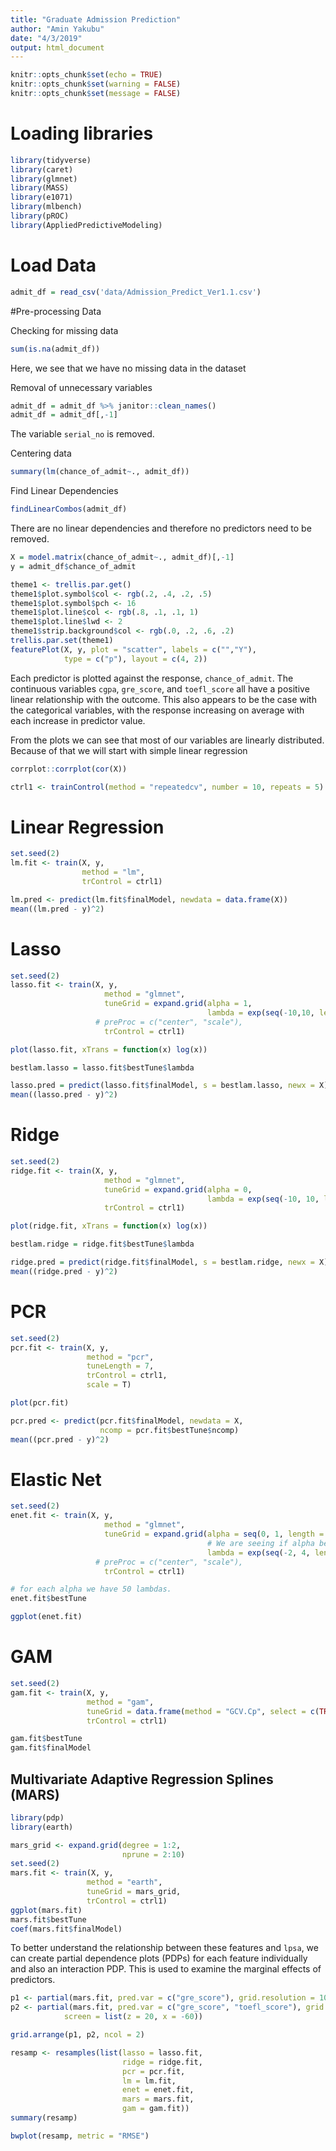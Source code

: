 ```yaml
---
title: "Graduate Admission Prediction"
author: "Amin Yakubu"
date: "4/3/2019"
output: html_document
---
```


```r
knitr::opts_chunk$set(echo = TRUE)
knitr::opts_chunk$set(warning = FALSE)
knitr::opts_chunk$set(message = FALSE)
```

# Loading libraries
```r
library(tidyverse)
library(caret)
library(glmnet)
library(MASS)
library(e1071)
library(mlbench)
library(pROC)
library(AppliedPredictiveModeling)
```

# Load Data

```r
admit_df = read_csv('data/Admission_Predict_Ver1.1.csv')
```

#Pre-processing Data

Checking for missing data 
```r
sum(is.na(admit_df))
```

Here, we see that we have no missing data in the dataset

Removal of unnecessary variables
```r
admit_df = admit_df %>% janitor::clean_names() 
admit_df = admit_df[,-1]
```

The variable `serial_no` is removed.

Centering data
```r
summary(lm(chance_of_admit~., admit_df))
```

Find Linear Dependencies
```r
findLinearCombos(admit_df)
```

There are no linear dependencies and therefore no predictors need to be removed.

```r
X = model.matrix(chance_of_admit~., admit_df)[,-1]
y = admit_df$chance_of_admit
```

```r
theme1 <- trellis.par.get()
theme1$plot.symbol$col <- rgb(.2, .4, .2, .5)
theme1$plot.symbol$pch <- 16
theme1$plot.line$col <- rgb(.8, .1, .1, 1)
theme1$plot.line$lwd <- 2
theme1$strip.background$col <- rgb(.0, .2, .6, .2)
trellis.par.set(theme1)
featurePlot(X, y, plot = "scatter", labels = c("","Y"),
            type = c("p"), layout = c(4, 2))
```

Each predictor is plotted against the response, `chance_of_admit`. The continuous variables `cgpa`, `gre_score`, and `toefl_score` all have a positive linear relationship with the outcome. This also appears to be the case with the categorical variables, with the response increasing on average with each increase in predictor value.

From the plots we can see that most of our variables are linearly distributed. Because of that we will start with simple linear regression

```r
corrplot::corrplot(cor(X))
```


```r
ctrl1 <- trainControl(method = "repeatedcv", number = 10, repeats = 5)
```


# Linear Regression

```r
set.seed(2)
lm.fit <- train(X, y,
                method = "lm",
                trControl = ctrl1)

lm.pred <- predict(lm.fit$finalModel, newdata = data.frame(X))
mean((lm.pred - y)^2)
```

# Lasso

```r
set.seed(2)
lasso.fit <- train(X, y,
                     method = "glmnet",
                     tuneGrid = expand.grid(alpha = 1, 
                                            lambda = exp(seq(-10,10, length = 200))),
                   # preProc = c("center", "scale"),
                     trControl = ctrl1)

plot(lasso.fit, xTrans = function(x) log(x))

bestlam.lasso = lasso.fit$bestTune$lambda

lasso.pred = predict(lasso.fit$finalModel, s = bestlam.lasso, newx = X)
mean((lasso.pred - y)^2)
```

# Ridge

```r
set.seed(2)
ridge.fit <- train(X, y,
                     method = "glmnet",
                     tuneGrid = expand.grid(alpha = 0, 
                                            lambda = exp(seq(-10, 10, length = 200))),
                     trControl = ctrl1)

plot(ridge.fit, xTrans = function(x) log(x))

bestlam.ridge = ridge.fit$bestTune$lambda

ridge.pred = predict(ridge.fit$finalModel, s = bestlam.ridge, newx = X)
mean((ridge.pred - y)^2)
```

# PCR

```r
set.seed(2)
pcr.fit <- train(X, y,
                 method = "pcr",
                 tuneLength = 7,
                 trControl = ctrl1,
                 scale = T)

plot(pcr.fit)

pcr.pred <- predict(pcr.fit$finalModel, newdata = X, 
                    ncomp = pcr.fit$bestTune$ncomp)
mean((pcr.pred - y)^2)
```

# Elastic Net

```r
set.seed(2)
enet.fit <- train(X, y,
                     method = "glmnet",
                     tuneGrid = expand.grid(alpha = seq(0, 1, length = 5), 
                                            # We are seeing if alpha between 0 and 1 is better
                                            lambda = exp(seq(-2, 4, length = 50))),
                   # preProc = c("center", "scale"),
                     trControl = ctrl1)

# for each alpha we have 50 lambdas. 
enet.fit$bestTune

ggplot(enet.fit)
```

# GAM

```r
set.seed(2)
gam.fit <- train(X, y,
                 method = "gam",
                 tuneGrid = data.frame(method = "GCV.Cp", select = c(TRUE,FALSE)),
                 trControl = ctrl1)

gam.fit$bestTune
gam.fit$finalModel
```

## Multivariate Adaptive Regression Splines (MARS)

```r
library(pdp)
library(earth)
```

```r
mars_grid <- expand.grid(degree = 1:2, 
                         nprune = 2:10)
set.seed(2)
mars.fit <- train(X, y,
                 method = "earth",
                 tuneGrid = mars_grid,
                 trControl = ctrl1)
ggplot(mars.fit)
mars.fit$bestTune
coef(mars.fit$finalModel)
```

To better understand the relationship between these features and `lpsa`, we can create partial dependence plots (PDPs) for each feature individually and also an interaction PDP. This is used to examine the marginal effects of predictors.

```r
p1 <- partial(mars.fit, pred.var = c("gre_score"), grid.resolution = 10) %>% autoplot()
p2 <- partial(mars.fit, pred.var = c("gre_score", "toefl_score"), grid.resolution = 10) %>% plotPartial(levelplot = FALSE, zlab = "yhat", drape = TRUE, 
            screen = list(z = 20, x = -60))

grid.arrange(p1, p2, ncol = 2)
```

```r
resamp <- resamples(list(lasso = lasso.fit, 
                         ridge = ridge.fit, 
                         pcr = pcr.fit,
                         lm = lm.fit,
                         enet = enet.fit,
                         mars = mars.fit,
                         gam = gam.fit))
summary(resamp)
```

```r
bwplot(resamp, metric = "RMSE")
```
